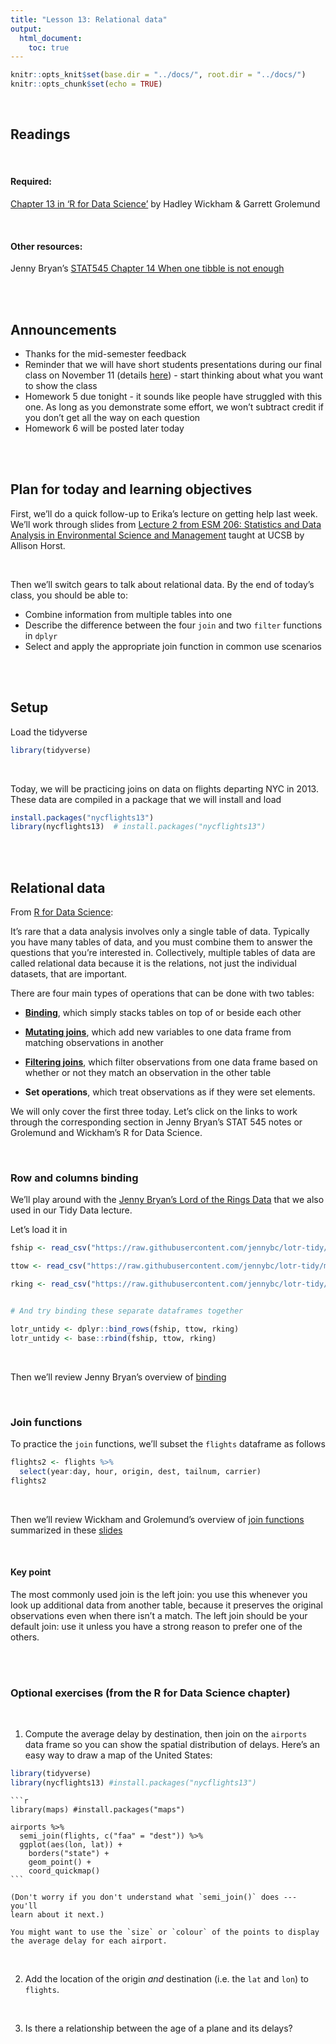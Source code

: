 ```yaml
---
title: "Lesson 13: Relational data"
output: 
  html_document: 
    toc: true
---
```


```r
knitr::opts_knit$set(base.dir = "../docs/", root.dir = "../docs/")
knitr::opts_chunk$set(echo = TRUE)
```

<br>

## Readings

<br>

#### Required:
[Chapter 13 in 'R for Data Science'](https://r4ds.had.co.nz/relational-data.html) by Hadley Wickham & Garrett Grolemund

<br>

#### Other resources:
Jenny Bryan's [STAT545 Chapter 14 When one tibble is not enough](https://stat545.com/multiple-tibbles.html)

<br>
<br>


## Announcements

* Thanks for the mid-semester feedback
* Reminder that we will have short students presentations during our final class on November 11 (details [here](https://github.com/nt246/NTRES6940-data-science/blob/master/misc/student_presentations.md#end-of-class-student-presentations)) - start thinking about what you want to show the class
* Homework 5 due tonight - it sounds like people have struggled with this one. As long as you demonstrate some effort, we won't subtract credit if you don't get all the way on each question
* Homework 6 will be posted later today


<br>
<br>

## Plan for today and learning objectives
First, we'll do a quick follow-up to Erika's lecture on getting help last week. We'll work through slides from [Lecture 2 from ESM 206: Statistics and Data Analysis in Environmental Science and Management](https://docs.google.com/presentation/d/1u1DdhU_WTv1b-sbQgqVGAE-bA2Nq_Yym8BzcPW4lS3k/edit#slide=id.g619be0f969_0_27) taught at UCSB by Allison Horst.

<br>

Then we'll switch gears to talk about relational data. By the end of today's class, you should be able to:

* Combine information from multiple tables into one
* Describe the difference between the four `join` and two `filter` functions in `dplyr`
* Select and apply the appropriate join function in common use scenarios

<br>
<br>

## Setup

Load the tidyverse
```r
library(tidyverse)

```

<br>

Today, we will be practicing joins on data on flights departing NYC in 2013. These data are compiled in a package that we will install and load
```r

install.packages("nycflights13")
library(nycflights13)  # install.packages("nycflights13")

```

<br>
<br>

## Relational data
From [R for Data Science](https://r4ds.had.co.nz/relational-data.html#nycflights13-relational):

It’s rare that a data analysis involves only a single table of data. Typically you have many tables of data, and you must combine them to answer the questions that you’re interested in. Collectively, multiple tables of data are called relational data because it is the relations, not just the individual datasets, that are important.

There are four main types of operations that can be done with two tables:

* [**Binding**](https://stat545.com/multiple-tibbles.html#typology-of-data-combination-tasks), which simply stacks tables on top of or beside each other

* [**Mutating joins**](https://r4ds.had.co.nz/relational-data.html#mutating-joins), which add new variables to one data frame from matching observations in another

* [**Filtering joins**](https://r4ds.had.co.nz/relational-data.html#filtering-joins), which filter observations from one data frame based on whether or not they match an observation in the other table

* **Set operations**, which treat observations as if they were set elements.

We will only cover the first three today. Let's click on the links to work through the corresponding section in Jenny Bryan's STAT 545 notes or Grolemund and Wickham's R for Data Science.


<br>


### Row and columns binding

We'll play around with the [Jenny Bryan's Lord of the Rings Data](https://github.com/jennybc/lotr-tidy/blob/master/01-intro.md) that we also used in our Tidy Data lecture.

Let's load it in

```r

fship <- read_csv("https://raw.githubusercontent.com/jennybc/lotr-tidy/master/data/The_Fellowship_Of_The_Ring.csv")

ttow <- read_csv("https://raw.githubusercontent.com/jennybc/lotr-tidy/master/data/The_Two_Towers.csv")

rking <- read_csv("https://raw.githubusercontent.com/jennybc/lotr-tidy/master/data/The_Return_Of_The_King.csv")


# And try binding these separate dataframes together

lotr_untidy <- dplyr::bind_rows(fship, ttow, rking)
lotr_untidy <- base::rbind(fship, ttow, rking)

```

<br>

Then we'll review Jenny Bryan's overview of [binding](https://stat545.com/multiple-tibbles.html#typology-of-data-combination-tasks)

<br>

### Join functions

To practice the `join` functions, we'll subset the `flights` dataframe as follows

```r

flights2 <- flights %>% 
  select(year:day, hour, origin, dest, tailnum, carrier)
flights2

```

<br>

Then we'll review Wickham and Grolemund's overview of [join functions](https://r4ds.had.co.nz/relational-data.html#filtering-joins) summarized in these [slides](https://github.com/nt246/NTRES6940-data-science/blob/master/slides/Slides_lesson12_relational_data.pdf)

<br>

#### Key point

The most commonly used join is the left join: you use this whenever you look up additional data from another table, because it preserves the original observations even when there isn’t a match. The left join should be your default join: use it unless you have a strong reason to prefer one of the others.


<br>
<br>

### Optional exercises (from the R for Data Science chapter)

<br>

1.  Compute the average delay by destination, then join on the `airports`
    data frame so you can show the spatial distribution of delays. Here's an
    easy way to draw a map of the United States:

```r
library(tidyverse)
library(nycflights13) #install.packages("nycflights13")
```

    ```r
    library(maps) #install.packages("maps")

    airports %>%
      semi_join(flights, c("faa" = "dest")) %>%
      ggplot(aes(lon, lat)) +
        borders("state") +
        geom_point() +
        coord_quickmap()
    ```

    (Don't worry if you don't understand what `semi_join()` does --- you'll
    learn about it next.)

    You might want to use the `size` or `colour` of the points to display
    the average delay for each airport.

<br>

2.  Add the location of the origin _and_ destination (i.e. the `lat` and `lon`)
    to `flights`.

<br>

3.  Is there a relationship between the age of a plane and its delays?






